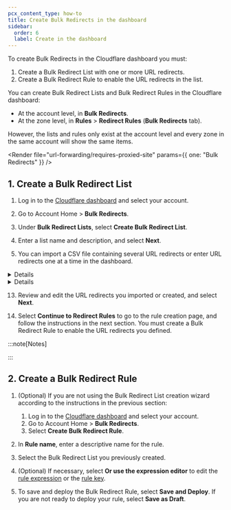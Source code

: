 ```yaml
---
pcx_content_type: how-to
title: Create Bulk Redirects in the dashboard
sidebar:
  order: 6
  label: Create in the dashboard
---
```



To create Bulk Redirects in the Cloudflare dashboard you must:

1. Create a Bulk Redirect List with one or more URL redirects.
2. Create a Bulk Redirect Rule to enable the URL redirects in the list.

You can create Bulk Redirect Lists and Bulk Redirect Rules in the Cloudflare dashboard:

- At the account level, in **Bulk Redirects**.
- At the zone level, in **Rules** > **Redirect Rules** (**Bulk Redirects** tab).

However, the lists and rules only exist at the account level and every zone in the same account will show the same items.

<Render
	file="url-forwarding/requires-proxied-site"
	params={{ one: "Bulk Redirects" }}
/>

## 1. Create a Bulk Redirect List

1. Log in to the [Cloudflare dashboard](https://dash.cloudflare.com) and select your account.

2. Go to Account Home > **Bulk Redirects**.

3. Under **Bulk Redirect Lists**, select **Create Bulk Redirect List**.

4. Enter a list name and description, and select **Next**.

5. You can import a CSV file containing several URL redirects or enter URL redirects one at a time in the dashboard.

<Details header="Import a CSV file">

6. Drag and drop a CSV file containing URL redirects or select **browse** and select a CSV file. For more information on the file format, refer to [CSV file format](/rules/url-forwarding/bulk-redirects/reference/csv-file-format/).

7. The dashboard will display the URL redirects that were successfully imported from the file. You can manually adjust the displayed records or add/remove URL redirects before proceeding.

8. Select **Next**.

</Details>

<Details header="Add URL redirects manually">

9. Select **Or, manually add URL redirects**.

10. Enter the URL redirects you wish to add to the list. You must enter at least the following three fields: **Source URL**, **Target URL**, and **Status**. To set additional options, expand **Edit parameters**.

11. Add more URL redirects, if required.

12. Select **Next**.

</Details>

13. Review and edit the URL redirects you imported or created, and select **Next**.

14. Select **Continue to Redirect Rules** to go to the rule creation page, and follow the instructions in the next section. You must create a Bulk Redirect Rule to enable the URL redirects you defined.

:::note[Notes]

<Render file="lists-import-notes" product="fundamentals" />

:::

## 2. Create a Bulk Redirect Rule

1. (Optional) If you are not using the Bulk Redirect List creation wizard according to the instructions in the previous section:

   1. Log in to the [Cloudflare dashboard](https://dash.cloudflare.com) and select your account.
   2. Go to Account Home > **Bulk Redirects**.
   3. Select **Create Bulk Redirect Rule**.

2. In **Rule name**, enter a descriptive name for the rule.

3. Select the Bulk Redirect List you previously created.

4. (Optional) If necessary, select **Or use the expression editor** to edit the [rule expression](/rules/url-forwarding/bulk-redirects/concepts/#expression) or the [rule key](/rules/url-forwarding/bulk-redirects/concepts/#key).

5. To save and deploy the Bulk Redirect Rule, select **Save and Deploy**. If you are not ready to deploy your rule, select **Save as Draft**.
